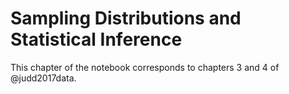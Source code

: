 # Sampling Distributions and Statistical Inference {#sampdist}

This chapter of the notebook corresponds to chapters 3 and 4 of @judd2017data.